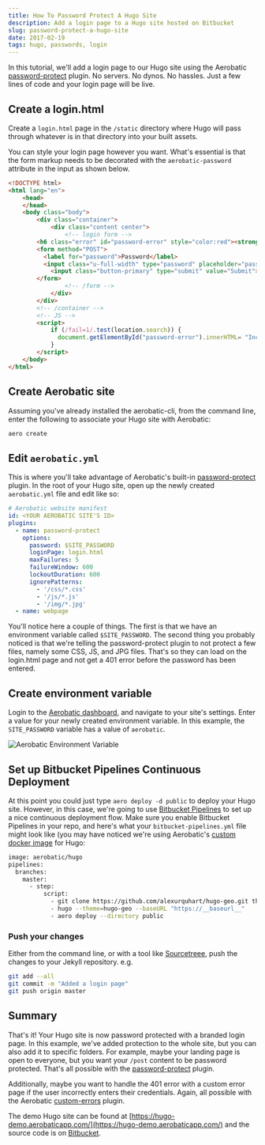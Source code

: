 ```yaml
---
title: How To Password Protect A Hugo Site
description: Add a login page to a Hugo site hosted on Bitbucket
slug: password-protect-a-hugo-site
date: 2017-02-19
tags: hugo, passwords, login
---
```


In this tutorial, we'll add a login page to our Hugo site using the Aerobatic [password-protect](/docs/plugins/password-protect/) plugin. No servers. No dynos. No hassles. Just a few lines of code and your login page will be live.

## Create a login.html

Create a `login.html` page in the `/static` directory where Hugo will pass through whatever is in that directory into your built assets.

You can style your login page however you want. What's essential is that the form markup needs to be decorated with the `aerobatic-password` attribute in the input as shown below.

```html
<!DOCTYPE html>
<html lang="en">
    <head>
    </head>
    <body class="body">
        <div class="container">
            <div class="content center">
                <!-- login form -->
        <h6 class="error" id="password-error" style="color:red"><strong></strong></h6>
        <form method="POST">
          <label for="password">Password</label>
          <input class="u-full-width" type="password" placeholder="password" name="aerobatic-password" id="aerobatic-password">
            <input class="button-primary" type="submit" value="Submit">
        </form>
                <!-- /form -->
            </div>
        </div>
        <!-- /container -->
        <!-- JS -->
        <script>
            if (/fail=1/.test(location.search)) {
              document.getElementById("password-error").innerHTML= "Incorrect Password" ;
            }
        </script>
    </body>
</html>
```

## Create Aerobatic site

Assuming you've already installed the aerobatic-cli, from the command line, enter the following to associate your Hugo site with Aerobatic:

```bash
aero create
```

## Edit `aerobatic.yml`

This is where you'll take advantage of Aerobatic's built-in [password-protect](https://www.aerobatic.com/docs/plugins/password-protect/) plugin. In the root of your Hugo site, open up the newly created `aerobatic.yml` file and edit like so:

```yaml
# Aerobatic website manifest
id: <YOUR AEROBATIC SITE'S ID>
plugins:
  - name: password-protect
    options:
      password: $SITE_PASSWORD
      loginPage: login.html
      maxFailures: 5
      failureWindow: 600
      lockoutDuration: 600
      ignorePatterns:
        - '/css/*.css'
        - '/js/*.js'
        - '/img/*.jpg'
  - name: webpage
```

You'll notice here a couple of things. The first is that we have an environment variable called `$SITE_PASSWORD`. The second thing you probably noticed is that we're telling the password-protect plugin to not protect a few files, namely some CSS, JS, and JPG files. That's so they can load on the login.html page and not get a 401 error before the password has been entered.

## Create environment variable

Login to the [Aerobatic dashboard](dashboard.aerobatic.com), and navigate to your site's settings. Enter a value for your newly created environment variable. In this example, the `SITE_PASSWORD` variable has a value of `aerobatic`.

<img class="screenshot" src="/img/jekyll-auth-env-var.png" alt="Aerobatic Environment Variable">

## Set up Bitbucket Pipelines Continuous Deployment

At this point you could just type `aero deploy -d public` to deploy your Hugo site. However, in this case, we're going to use [Bitbucket Pipelines](https://bitbucket.org/product/features/pipelines) to set up a nice continuous deployment flow. Make sure you enable Bitbucket Pipelines in your repo, and here's what your `bitbucket-pipelines.yml` file might look like (you may have noticed we're using Aerobatic's [custom docker image](https://www.aerobatic.com/blog/optimized-docker-images-continuous-deployment/) for Hugo:

```bash
image: aerobatic/hugo
pipelines:
  branches:
    master:
      - step:
          script:
            - git clone https://github.com/alexurquhart/hugo-geo.git themes/hugo-geo
            - hugo --theme=hugo-geo --baseURL "https://__baseurl__"
            - aero deploy --directory public
```

### Push your changes

Either from the command line, or with a tool like [Sourcetreee](https://www.sourcetreeapp.com/), push the changes to your Jekyll repository. e.g.

```bash
git add --all
git commit -m "Added a login page"
git push origin master
```

## Summary

That's it! Your Hugo site is now password protected with a branded login page. In this example, we've added protection to the whole site, but you can also add it to specific folders. For example, maybe your landing page is open to everyone, but you want your `/post` content to be password protected. That's all possible with the [password-protect](/docs/plugins/password-protect/) plugin.

Additionally, maybe you want to handle the 401 error with a custom error page if the user incorrectly enters their credentials. Again, all possible with the Aerobatic [custom-errors](/docs/custom-error-pages) plugin.

The demo Hugo site can be found at [https://hugo-demo.aerobaticapp.com/](https://hugo-demo.aerobaticapp.com/) and the source code is on [Bitbucket](https://bitbucket.org/dundonian/hugo-demo/src).
